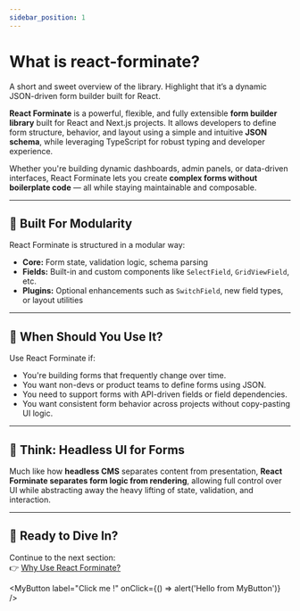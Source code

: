 ```yaml
---
sidebar_position: 1
---
```


# What is react-forminate?

A short and sweet overview of the library. Highlight that it’s a dynamic JSON-driven form builder built for React.

**React Forminate** is a powerful, flexible, and fully extensible **form builder library** built for React and Next.js projects. It allows developers to define form structure, behavior, and layout using a simple and intuitive **JSON schema**, while leveraging TypeScript for robust typing and developer experience.

Whether you're building dynamic dashboards, admin panels, or data-driven interfaces, React Forminate lets you create **complex forms without boilerplate code** — all while staying maintainable and composable.

---

## 🧩 Built For Modularity

React Forminate is structured in a modular way:

- **Core:** Form state, validation logic, schema parsing
- **Fields:** Built-in and custom components like `SelectField`, `GridViewField`, etc.
- **Plugins:** Optional enhancements such as `SwitchField`, new field types, or layout utilities

---

## 🔧 When Should You Use It?

Use React Forminate if:

- You're building forms that frequently change over time.
- You want non-devs or product teams to define forms using JSON.
- You need to support forms with API-driven fields or field dependencies.
- You want consistent form behavior across projects without copy-pasting UI logic.

---

## 🧠 Think: Headless UI for Forms

Much like how **headless CMS** separates content from presentation, **React Forminate separates form logic from rendering**, allowing full control over UI while abstracting away the heavy lifting of state, validation, and interaction.

---

## 🚀 Ready to Dive In?

Continue to the next section:  
👉 [Why Use React Forminate?](./why)

<MyButton label="Click me !" onClick={() => alert('Hello from MyButton')} />
